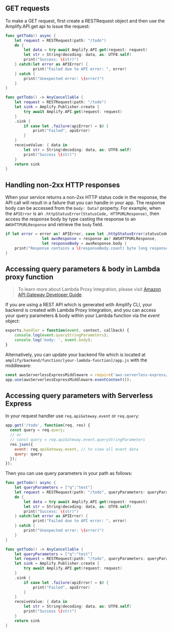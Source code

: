 ## GET requests

To make a GET request, first create a RESTRequest object and then use the Amplify.API.get api to issue the request:

<BlockSwitcher>

<Block name="Async/Await">

```swift
func getTodo() async {
    let request = RESTRequest(path: "/todo")
    do {
        let data = try await Amplify.API.get(request: request)
        let str = String(decoding: data, as: UTF8.self)
        print("Success: \(str)")
    } catch(let error as APIError) {
            print("Failed due to API error: ", error)
    } catch {
        print("Unexpected error: \(error)")
    }
}
```

</Block>

<Block name="Combine">

```swift
func getTodo() -> AnyCancellable {
    let request = RESTRequest(path: "/todo")
    let sink = Amplify.Publisher.create {
        try await Amplify.API.get(request: request)
    }
    .sink {
        if case let .failure(apiError) = $0 {
            print("Failed", apiError)
        }
    }
    receiveValue: { data in
        let str = String(decoding: data, as: UTF8.self)
        print("Success \(str)")
    }
    return sink
}
```

</Block>

</BlockSwitcher>

## Handling non-2xx HTTP responses

When your service returns a non-2xx HTTP status code in the response, the API call will result in a failure that you can handle in your app. The response body can be accessed from the `body: Data?` property. For example, when the `APIError` is an `.httpStatusError(StatusCode, HTTPURLResponse)`, then access the response body by type casting the response to an `AWSHTTPURLResponse` and retrieve the `body` field.

```swift
if let error = error as? APIError, case let .httpStatusError(statusCode, response) = error,
                let awsResponse = response as? AWSHTTPURLResponse,
                let responseBody = awsResponse.body {
    print("Response contains a \(responseBody.count) byte long response body")
}
```

## Accessing query parameters & body in Lambda proxy function

> To learn more about Lambda Proxy Integration, please visit [Amazon API Gateway Developer Guide](https://docs.aws.amazon.com/apigateway/latest/developerguide/api-gateway-create-api-as-simple-proxy-for-lambda.html).

If you are using a REST API which is generated with Amplify CLI, your backend is created with Lambda Proxy Integration, and you can access your query parameters & body within your Lambda function via the *event* object:

```javascript
exports.handler = function(event, context, callback) {
    console.log(event.queryStringParameters);
    console.log('body: ', event.body);
}
```

Alternatively, you can update your backend file which is located at `amplify/backend/function/[your-lambda-function]/app.js` with the middleware:

```javascript
const awsServerlessExpressMiddleware = require('aws-serverless-express/middleware');
app.use(awsServerlessExpressMiddleware.eventContext());
```

## Accessing query parameters with Serverless Express

In your request handler use `req.apiGateway.event` or `req.query`:

```javascript
app.get('/todo', function(req, res) {
  const query = req.query;
  // or
  // const query = req.apiGateway.event.queryStringParameters
  res.json({
    event: req.apiGateway.event, // to view all event data
    query: query
  });
});
```

Then you can use query parameters in your path as follows:

<BlockSwitcher>

<Block name="Async/Await">

```swift
func getTodo() async {
    let queryParameters = ["q":"test"]
    let request = RESTRequest(path: "/todo", queryParameters: queryParameters)
    do {
        let data = try await Amplify.API.get(request: request)
        let str = String(decoding: data, as: UTF8.self)
        print("Success: \(str)")
    } catch(let error as APIError) {
            print("Failed due to API error: ", error)
    } catch {
        print("Unexpected error: \(error)")
    }
}
```

</Block>

<Block name="Combine">

```swift
func getTodo() -> AnyCancellable {
    let queryParameters = ["q":"test"]
    let request = RESTRequest(path: "/todo", queryParameters: queryParameters)
    let sink = Amplify.Publisher.create {
        try await Amplify.API.get(request: request)
    }
    .sink {
        if case let .failure(apiError) = $0 {
            print("Failed", apiError)
        }
    }
    receiveValue: { data in
        let str = String(decoding: data, as: UTF8.self)
        print("Success \(str)")
    }
    return sink
}
```

</Block>

</BlockSwitcher>
